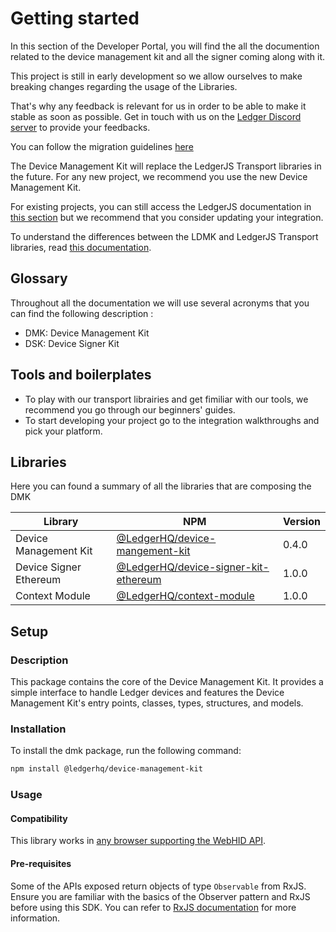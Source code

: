 
# Getting started

In this section of the Developer Portal, you will find the all the documention related to the device management kit and all the signer coming along with it.

<Callout type="warning" emoji="⚠️">
  This project is still in early development so we allow ourselves to make
  breaking changes regarding the usage of the Libraries.

That's why any feedback is relevant for us in order to be able to make it stable as soon as
possible. Get in touch with us on the [Ledger Discord
server](https://developers.ledger.com/discord/) to provide your feedbacks.

You can follow the migration guidelines [here](./integration/migration/intro)

</Callout>

The Device Management Kit will replace the LedgerJS Transport libraries in the future. For any new project, we recommend you use the new Device Management Kit.

For existing projects, you can still access the LedgerJS documentation in [this  section](./ledgerjs/info) but we recommend that you consider updating your integration.

To understand the differences between the LDMK and LedgerJS Transport libraries, read [this documentation](./explanation/ledgerjs).

## Glossary

Throughout all the documentation we will use several acronyms that you can find the following description :

- DMK: Device Management Kit
- DSK: Device Signer Kit


## Tools and boilerplates

- To play with our transport librairies and get fimiliar with our tools, we recommend you go through our beginners' guides. 
- To start developing your project go to the integration walkthroughs and pick your platform.

## Libraries

Here you can found a summary of all the libraries that are composing the DMK

| Library                | NPM                                                                                                        | Version |
| ---------------------- | ---------------------------------------------------------------------------------------------------------- | ------- |
| Device Management Kit  | [@LedgerHQ/device-mangement-kit](https://www.npmjs.com/package/@ledgerhq/device-management-kit)            | 0.4.0   |
| Device Signer Ethereum | [@LedgerHQ/device-signer-kit-ethereum](https://www.npmjs.com/package/@ledgerhq/device-signer-kit-ethereum) | 1.0.0   |
| Context Module         | [@LedgerHQ/context-module](https://www.npmjs.com/package/@ledgerhq/context-module)                         | 1.0.0   |


## Setup

### Description

This package contains the core of the Device Management Kit. It provides a simple interface to handle Ledger devices and features the Device Management Kit's entry points, classes, types, structures, and models.

### Installation

To install the dmk package, run the following command:

```sh
npm install @ledgerhq/device-management-kit
```

### Usage

#### Compatibility

This library works in [any browser supporting the WebHID API](https://developer.mozilla.org/en-US/docs/Web/API/WebHID_API#browser_compatibility).

#### Pre-requisites

Some of the APIs exposed return objects of type `Observable` from RxJS. Ensure you are familiar with the basics of the Observer pattern and RxJS before using this SDK. You can refer to [RxJS documentation](https://rxjs.dev/guide/overview) for more information.

